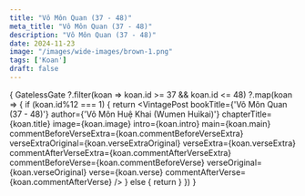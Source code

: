 ```yaml
---
title: "Vô Môn Quan (37 - 48)"
meta_title: "Vô Môn Quan (37 - 48)"
description: "Vô Môn Quan (37 - 48)"
date: 2024-11-23
image: "/images/wide-images/brown-1.png"
tags: ['Koan']
draft: false
---
```



<div class="container en-koans">

  {
    GatelessGate
      ?.filter(koan => koan.id >= 37 && koan.id <= 48)
      ?.map(koan => {
        if (koan.id%12 === 1) {
          return <VintagePost bookTitle={'Vô Môn Quan (37 - 48)'} author={'Vô Môn Huệ Khai (Wumen Huìkai)'}
                       chapterTitle={koan.title} image={koan.image}
                       intro={koan.intro} main={koan.main}
                              commentBeforeVerseExtra={koan.commentBeforeVerseExtra}
                              verseExtraOriginal={koan.verseExtraOriginal}
                              verseExtra={koan.verseExtra}
                              commentAfterVerseExtra={koan.commentAfterVerseExtra}
                              commentBeforeVerse={koan.commentBeforeVerse}
                              verseOriginal={koan.verseOriginal}
                              verse={koan.verse}
                              commentAfterVerse={koan.commentAfterVerse}
          />
        } else {
          return <VintagePost chapterTitle={koan.title} image={koan.image}
                              intro={koan.intro} main={koan.main}
                              commentBeforeVerseExtra={koan.commentBeforeVerseExtra}
                              verseExtraOriginal={koan.verseExtraOriginal}
                              verseExtra={koan.verseExtra}
                              commentAfterVerseExtra={koan.commentAfterVerseExtra}
                              commentBeforeVerse={koan.commentBeforeVerse}
                              verseOriginal={koan.verseOriginal}
                              verse={koan.verse}
                              commentAfterVerse={koan.commentAfterVerse}
          />
        }
      })
  }

</div>

